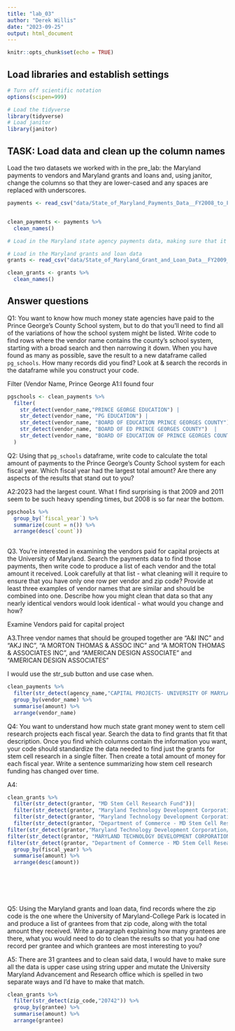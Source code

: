 ```yaml
---
title: "lab_03"
author: "Derek Willis"
date: "2023-09-25"
output: html_document
---
```


```r
knitr::opts_chunk$set(echo = TRUE)
```

## Load libraries and establish settings

```r
# Turn off scientific notation
options(scipen=999)

# Load the tidyverse
library(tidyverse)
# Load janitor
library(janitor)
```

## TASK: Load data and clean up the column names

Load the two datasets we worked with in the pre_lab: the Maryland payments to vendors and Maryland grants and loans and, using janitor, change the columns so that they are lower-cased and any spaces are replaced with underscores.

```r
payments <- read_csv("data/State_of_Maryland_Payments_Data__FY2008_to_FY2024.csv", guess_max = 373564)


clean_payments <- payments %>% 
  clean_names()

# Load in the Maryland state agency payments data, making sure that it correctly sets the datatypes using all of the rows

# Load in the Maryland grants and loan data
grants <- read_csv("data/State_of_Maryland_Grant_and_Loan_Data__FY2009_to_FY2022.csv")

clean_grants <- grants %>%
  clean_names()

```

## Answer questions

Q1: You want to know how much money state agencies have paid to the Prince George's County School system, but to do that you'll need to find all of the variations of how the school system might be listed. Write code to find rows where the vendor name contains the county's school system, starting with a broad search and then narrowing it down. When you have found as many as possible, save the result to a new dataframe called `pg_schools`. How many records did you find? Look at & search the records in the dataframe while you construct your code.

Filter (Vendor Name, Prince George
A1:I found four 

```r
pgschools <- clean_payments %>% 
  filter(
    str_detect(vendor_name,"PRINCE GEORGE EDUCATION") |
    str_detect(vendor_name, "PG EDUCATION") |
    str_detect(vendor_name, "BOARD OF EDUCATION PRINCE GEORGES COUNTY") |
    str_detect(vendor_name, "BOARD OF ED PRINCE GEORGES COUNTY")  |
    str_detect(vendor_name, "BOARD OF EDUCATION OF PRINCE GEORGES COUNTY")  
  ) 

```

Q2: Using that `pg_schools` dataframe, write code to calculate the total amount of payments to the Prince George's County School system for each fiscal year. Which fiscal year had the largest total amount? Are there any aspects of the results that stand out to you?

A2:2023 had the largest count. What I find surprising is that 2009 and 2011 seem to be such heavy spending times, but 2008 is so far near the bottom. 

```r
pgschools %>% 
  group_by(`fiscal_year`) %>%  
  summarize(count = n()) %>% 
  arrange(desc(`count`))
  
```

Q3. You're interested in examining the vendors paid for capital projects at the University of Maryland. Search the payments data to find those payments, then write code to produce a list of each vendor and the total amount it received. Look carefully at that list - what cleaning will it require to ensure that you have only one row per vendor and zip code? Provide at least three examples of vendor names that are similar and should be combined into one. Describe how you might clean that data so that any nearly identical vendors would look identical - what would you change and how?

Examine Vendors paid for capital project

A3.Three vendor names that should be grouped together are "A&I INC" and "AKJ INC", "A MORTON THOMAS & ASSOC INC" and "A MORTON THOMAS & ASSOCIATES INC", and "AMERICAN DESIGN ASSOCIATE"	and "AMERICAN DESIGN ASSOCIATES"

I would use the str_sub button and use case when. 

```r
clean_payments %>% 
  filter(str_detect(agency_name,"CAPITAL PROJECTS- UNIVERSITY OF MARYLAND")) %>% 
  group_by(vendor_name) %>% 
  summarise(amount) %>% 
  arrange(vendor_name)
```

Q4: You want to understand how much state grant money went to stem cell research projects each fiscal year. Search the data to find grants that fit that description. Once you find which columns contain the information you want, your code should standardize the data needed to find just the grants for stem cell research in a single filter. Then create a total amount of money for each fiscal year. Write a sentence summarizing how stem cell research funding has changed over time.

A4:

```r
clean_grants %>% 
  filter(str_detect(grantor, "MD Stem Cell Research Fund"))|
  filter(str_detect(grantor, "Maryland Technology Development Corporation/MD Stem Cell Research Fund"))|
  filter(str_detect(grantor, "Maryland Technology Development Corporation/MD Stem Cell Research Fund"))|
  filter(str_detect(grantor, "Department of Commerce - MD Stem Cell Research Fund"))|
filter(str_detect(grantor,"Maryland Technology Development Corporation/MD Stem Cell Research Fund, University Technology Dev. Fund" ))|
filter(str_detect(grantor, "MARYLAND TECHNOLOGY DEVELOPMENT CORPORATION/MD STEM CELL RESEARCH FUND"))|
filter(str_detect(grantor, "Department of Commerce - MD Stem Cell Research Fund")) %>% 
  group_by(fiscal_year) %>% 
  summarise(amount) %>% 
  arrange(desc(amount))
  
  
  
  
  
```

Q5: Using the Maryland grants and loan data, find records where the zip code is the one where the University of Maryland-College Park is located in and produce a list of grantees from that zip code, along with the total amount they received. Write a paragraph explaining how many grantees are there, what you would need to do to clean the results so that you had one record per grantee and which grantees are most interesting to you?

A5: There are 31 grantees and to clean said data, I would have to make sure all the data is upper case using string upper and mutate the University Maryland Advancement and Research office which is spelled in two separate ways and I'd have to make that match.  

```r
clean_grants %>% 
  filter(str_detect(zip_code,"20742")) %>% 
  group_by(grantee) %>% 
  summarise(amount) %>% 
  arrange(grantee)

```

